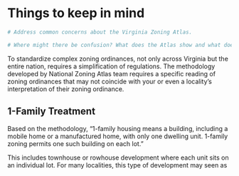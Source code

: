 # Things to keep in mind

```r

# Address common concerns about the Virginia Zoning Atlas. 

# Where might there be confusion? What does the Atlas show and what does it not show?

```

To standardize complex zoning ordinances, not only across Virginia but the entire nation, requires a simplification of regulations. The methodology developed by National Zoning Atlas team requires a specific reading of zoning ordinances that may not coincide with your or even a locality's interpretation of their zoning ordinance.

## 1-Family Treatment

Based on the methodology, "1-family housing means a building, including a mobile home or a manufactured home, with only one dwelling unit. 1-family zoning permits one such building on each lot."

This includes townhouse or rowhouse development where each unit sits on an individual lot. For many localities, this type of development may seen as 
